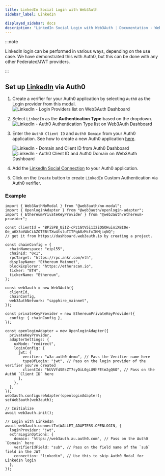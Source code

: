 ```yaml
---
title: LinkedIn Social Login with Web3Auth
sidebar_label: LinkedIn

displayed_sidebar: docs
description: "LinkedIn Social Login with Web3Auth | Documentation - Web3Auth"
---
```


:::note

LinkedIn login can be performed in various ways, depending on the use case. We have demonstrated this with Auth0, but this can be done with any other
Federated/JWT providers.

:::

## Set up [LinkedIn](https://marketplace.auth0.com/integrations/linkedin-social-connection) via Auth0

1. Create a verifier for your Auth0 application by selecting `Auth0` as the Login provider from this modal.
   ![LinkedIn - Login Providers list on Web3Auth Dashboard](/images/dashboard/create-verifier-auth0.png)
2. Select `LinkedIn` as the **Authentication Type** based on the dropdown.
   ![LinkedIn - Auth0 Authentication Type list on Web3Auth Dashboard](/images/dashboard/create-verifier-google.png)
3. Enter the `Auth0 Client ID` and `Auth0 Domain` from your Auth0 application. See how to create a new Auth0 application
   [here](https://auth0.com/docs/quickstart/webapp/).

   ![LinkedIn - Domain and Client ID from Auth0 Dashboard](/images/dashboard/create-verifier-auth0-filled-common.png)
   ![LinkedIn - Auth0 Client ID and Auth0 Domain on Web3Auth Dashboard](/images/dashboard/create-verifier-auth0-unfilled.png)

4. Add the [LinkedIn Social Connection](https://marketplace.auth0.com/integrations/linkedin-social-connection) to your Auth0 application.
5. Click on the `Create` button to create `LinkedIn` Custom Authentication via Auth0 verifier.

### Example

```tsx
import { Web3AuthNoModal } from "@web3auth/no-modal";
import { OpenloginAdapter } from "@web3auth/openlogin-adapter";
import { EthereumPrivateKeyProvider } from "@web3auth/ethereum-provider";

const clientId = "BPi5PB_UiIZ-cPz1GtV5i1I2iOSOHuimiXBI0e-Oe_u6X3oVAbCiAZOTEBtTXw4tsluTITPqA8zMsfxIKMjiqNQ";
// get it from https://dashboard.web3auth.io by creating a project.

const chainConfig = {
  chainNamespace: "eip155",
  chainId: "0x1",
  rpcTarget: "https://rpc.ankr.com/eth",
  displayName: "Ethereum Mainnet",
  blockExplorer: "https://etherscan.io",
  ticker: "ETH",
  tickerName: "Ethereum",
};

const web3auth = new Web3Auth({
  clientId,
  chainConfig,
  web3AuthNetwork: "sapphire_mainnet",
});

const privateKeyProvider = new EthereumPrivateKeyProvider({
  config: { chainConfig },
});

const openloginAdapter = new OpenloginAdapter({
  privateKeyProvider,
  adapterSettings: {
    uxMode: "redirect",
    loginConfig: {
      jwt: {
        verifier: "w3a-auth0-demo", // Pass the Verifier name here
        typeOfLogin: "jwt", // Pass on the login provider of the verifier you've created
        clientId: "hUVVf4SEsZT7syOiL0gLU9hFEtm2gQ6O", // Pass on the Auth0 `Client ID` here
      },
    },
  },
});
web3auth.configureAdapter(openloginAdapter);
setWeb3auth(web3auth);

// Initialize
await web3auth.init();

// Login with LinkedIn
await web3auth.connectTo(WALLET_ADAPTERS.OPENLOGIN, {
  loginProvider: "jwt",
  extraLoginOptions: {
    domain: "https://web3auth.au.auth0.com", // Pass on the Auth0 `Domain` here
    verifierIdField: "sub", // Pass on the field name of the `sub` field in the JWT
    connection: "linkedin", // Use this to skip Auth0 Modal for LinkedIn login
  },
});
```

